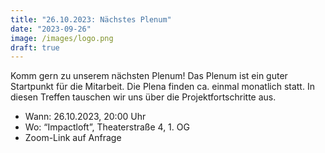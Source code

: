 ```yaml
---
title: "26.10.2023: Nächstes Plenum"
date: "2023-09-26"
image: /images/logo.png
draft: true
---
```


Komm gern zu unserem nächsten Plenum! Das Plenum ist ein guter Startpunkt für die Mitarbeit. Die Plena finden ca. einmal monatlich statt. In diesen Treffen tauschen wir uns über die Projektfortschritte aus.

* Wann: 26.10.2023, 20:00 Uhr
* Wo: "Impactloft", Theaterstraße 4, 1. OG
* Zoom-Link auf Anfrage
